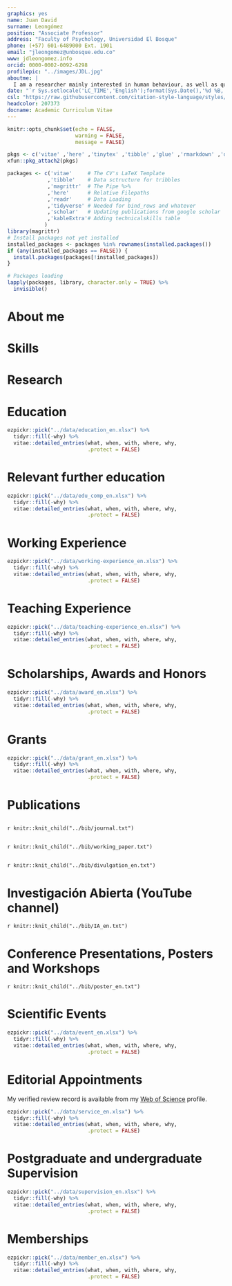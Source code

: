 ```yaml
---
graphics: yes
name: Juan David
surname: Leongómez
position: "Associate Professor"
address: "Faculty of Psychology, Universidad El Bosque"
phone: (+57) 601-6489000 Ext. 1901
email: "jleongomez@unbosque.edu.co"
www: jdleongomez.info
orcid: 0000-0002-0092-6298
profilepic: "../images/JDL.jpg"
aboutme: |
  I am a researcher mainly interested in human behaviour, as well as quantitative methods and reproducible science.
date: "`r Sys.setlocale('LC_TIME','English');format(Sys.Date(),'%d %B, %Y')`"
csl: "https://raw.githubusercontent.com/citation-style-language/styles/master/apa-cv.csl"
headcolor: 207373
docname: Academic Curriculum Vitae
---
```


```r
knitr::opts_chunk$set(echo = FALSE,
                      warning = FALSE,
                      message = FALSE)

pkgs <- c('vitae' ,'here' ,'tinytex' ,'tibble' ,'glue' ,'rmarkdown' ,'dplyr', 'readr' ,'yaml')
xfun::pkg_attach2(pkgs)

packages <- c('vitae'     # The CV's LaTeX Template
             ,'tibble'    # Data sctructure for tribbles
             ,'magrittr'  # The Pipe %>%
             ,'here'      # Relative Filepaths
             ,'readr'     # Data Loading
             ,'tidyverse' # Needed for bind_rows and whatever
             ,'scholar'   # Updating publications from google scholar
             ,'kableExtra'# Adding technicalskills table
            )
library(magrittr)
# Install packages not yet installed
installed_packages <- packages %in% rownames(installed.packages())
if (any(installed_packages == FALSE)) {
  install.packages(packages[!installed_packages])
}

# Packages loading
lapply(packages, library, character.only = TRUE) %>%
  invisible()
```

# About me

\begin{minipage}[c]{0.85\linewidth}
I am an Associate Professor and Researcher at \href{https://jdleongomez.info/en/team/}{\textit{\textbf{EvoCo}: Human Behaviour and Evolution Lab}}, and leader of the \href{https://investigaciones.unbosque.edu.co/codec}{\textit{\textbf{CODEC}: Cognitive and Behavioural Sciences}} research group (classification \href{https://scienti.minciencias.gov.co/gruplac/jsp/visualiza/visualizagr.jsp?nro=00000000001446}{\textbf{A1}}), \href{https://www.uelbosque.edu.co/psicologia}{Faculty of Psychology}, at \href{https://www.uelbosque.edu.co/}{Universidad El Bosque} in Bogota, Colombia. My research interests mostly lie in mate choice, human vocal communication, and musicality, as well as bioacoustics, psychoacoustics, and hormonal effects on human behaviour. I published among the first articles showing within-individual changes in voice pitch in response to the social status of the listener, and have demonstrated strong effects of voice modulation on listeners in courtship contexts. I am very passionate about quantitative methods and \textbf{R} programming, as a tool to promote reproducibility and open science. Consequently, I am a \href{https://rr.peercommunityin.org/about/recommenders}{recommender} (editor) for \href{https://rr.peercommunityin.org/}{PCI Registered Reports}.
\end{minipage} \begin{minipage}[c]{0.15\linewidth}
\begin{flushright} 
\hfill \href{https://jdleongomez.info/en/team/}{\includegraphics[width=2.3cm, height=2.3cm]{Logo_EvoCo.png}} \newline \href{https://investigaciones.unbosque.edu.co/codec}{\includegraphics[width=2.3cm, height=2.3cm]{Logo_CODEC.png}}
\end{flushright}
\end{minipage}

# Skills

\begin{cvskills}
  \cvskill
    {Programming}
    {\href{https://www.r-project.org/}{\textbf{R}} (advanced: all data wrangling, analysis, plots and tables -and even this CV- made in R)}

  \cvskill
    {Reproducible Reports}
    {Markdown/\href{https://rmarkdown.rstudio.com/}{R Markdown} (including {\fontfamily{cmr}\selectfont\LaTeX} and HTML\faHtml5). Version control: \href{https://git-scm.com/}{Git} \faGit* and \href{https://github.com/JDLeongomez}{GitHub} \faGithub}

  \cvskill
    {Quantitative Research}
    {General and generalised models, linear mixed-effects models, multi-model inference, machine learning}

  \cvskill
    {Software}
    {\href{https://posit.co/products/open-source/rstudio/}{RStudio}, \href{https://code.visualstudio.com/}{Visual Studio Code}, \href{https://www.fon.hum.uva.nl/praat/}{Praat}, \href{https://www.audacityteam.org/}{Audacity}, \href{https://inkscape.org/}{InkScape}, \href{https://www.zotero.org/}{Zotero}}

  \cvskill
    {Languages}
    {English/Spanish (native)}
\end{cvskills}

# Research

\begin{cvskills}
  \cvskill
    {Research Areas}
    {\textbf{Human voice • Vocal modulation • Mate choice • Human behaviour}}

  \cvskill
    {Primary Research Methods}
    {Experimental designs • Acoustic analysis • Geometric morphometrics • Stimuli rating}
\end{cvskills}

# Education

```r
ezpickr::pick("../data/education_en.xlsx") %>%
  tidyr::fill(-why) %>%
  vitae::detailed_entries(what, when, with, where, why,
                          .protect = FALSE)
```

# Relevant further education

```r
ezpickr::pick("../data/edu_comp_en.xlsx") %>%
  tidyr::fill(-why) %>%
  vitae::detailed_entries(what, when, with, where, why,
                          .protect = FALSE)
```

# Working Experience

```r
ezpickr::pick("../data/working-experience_en.xlsx") %>%
  tidyr::fill(-why) %>%
  vitae::detailed_entries(what, when, with, where, why,
                          .protect = FALSE)
```

# Teaching Experience

```r
ezpickr::pick("../data/teaching-experience_en.xlsx") %>%
  tidyr::fill(-why) %>%
  vitae::detailed_entries(what, when, with, where, why,
                          .protect = FALSE)
```

# Scholarships, Awards and Honors

```r
ezpickr::pick("../data/award_en.xlsx") %>%
  tidyr::fill(-why) %>%
  vitae::detailed_entries(what, when, with, where, why,
                          .protect = FALSE)
```

# Grants

```r
ezpickr::pick("../data/grant_en.xlsx") %>%
  tidyr::fill(-why) %>%
  vitae::detailed_entries(what, when, with, where, why,
                          .protect = FALSE)
```

# Publications

## \textbf{Published Journal Articles and Works}

\begingroup
\setlength{\parindent}{-0.5in}
\setlength{\leftskip}{0.5in}

`r knitr::knit_child("../bib/journal.txt")`

\endgroup

## \textbf{Preprints and Articles under Review}

\begingroup
\setlength{\parindent}{-0.5in}
\setlength{\leftskip}{0.5in}

`r knitr::knit_child("../bib/working_paper.txt")`

\endgroup

## \textbf{Science outreach}

\begingroup
\setlength{\parindent}{-0.5in}
\setlength{\leftskip}{0.5in}

`r knitr::knit_child("../bib/divulgation_en.txt")`

\endgroup

# Investigación Abierta (YouTube channel)

\begin{minipage}[c]{0.15\linewidth}
\href{https://www.youtube.com/@InvestigacionAbierta}{\includegraphics[width=2.3cm, height=2.3cm]{Logo_IA.png}}
\end{minipage} \begin{minipage}[c]{0.85\linewidth}
\textcolor{red}{\faYoutube} \href{https://www.youtube.com/@InvestigacionAbierta}{Investigación Abierta} [\textit{Open Research}] is a YouTube channel (in Spanish) where I post videos and tutorials related to quantitative research methods and open science, as well as useful open source software.
\end{minipage}

\begingroup
\setlength{\parindent}{-0.5in}
\setlength{\leftskip}{0.5in}

`r knitr::knit_child("../bib/IA_en.txt")`

\endgroup

# Conference Presentations, Posters and Workshops

\begingroup
\setlength{\parindent}{-0.5in}
\setlength{\leftskip}{0.5in}

`r knitr::knit_child("../bib/poster_en.txt")`

\endgroup

# Scientific Events

```r
ezpickr::pick("../data/event_en.xlsx") %>%
  tidyr::fill(-why) %>%
  vitae::detailed_entries(what, when, with, where, why,
                          .protect = FALSE)
```

# Editorial Appointments

My verified review record is available from my [Web of Science](https://www.webofscience.com/wos/author/record/387716) profile. 

```r
ezpickr::pick("../data/service_en.xlsx") %>%
  tidyr::fill(-why) %>%
  vitae::detailed_entries(what, when, with, where, why,
                          .protect = FALSE)
```

# Postgraduate and undergraduate Supervision

```r
ezpickr::pick("../data/supervision_en.xlsx") %>%
  tidyr::fill(-why) %>%
  vitae::detailed_entries(what, when, with, where, why,
                          .protect = FALSE)
```

# Memberships

```r
ezpickr::pick("../data/member_en.xlsx") %>%
  tidyr::fill(-why) %>%
  vitae::detailed_entries(what, when, with, where, why,
                          .protect = FALSE)
```